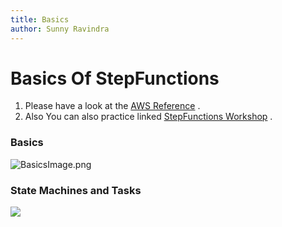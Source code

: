 ```yaml
---
title: Basics
author: Sunny Ravindra
---
```

# Basics Of StepFunctions

1. Please have a look at the [AWS Reference](https://docs.aws.amazon.com/step-functions/index.html) .
2. Also You can also practice  linked [StepFunctions Workshop](https://catalog.workshops.aws/stepfunctions/en-US/introduction) . 

### Basics 
![BasicsImage.png](./BasicsImage.png)

### State Machines and Tasks

![](./StateMachine.png)